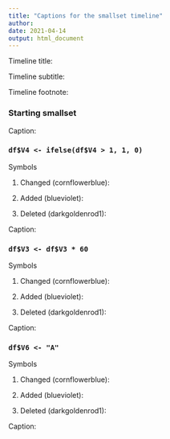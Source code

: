 ```yaml
---
title: "Captions for the smallset timeline"
author: 
date: 2021-04-14
output: html_document
---
```


Timeline title: 

Timeline subtitle: 

Timeline footnote: 

### Starting smallset

Caption: 

### `df$V4 <- ifelse(df$V4 > 1, 1, 0)`

Symbols

1. Changed (cornflowerblue):

2. Added (blueviolet):

3. Deleted (darkgoldenrod1):

Caption: 

### `df$V3 <- df$V3 * 60`

Symbols

1. Changed (cornflowerblue):

2. Added (blueviolet):

3. Deleted (darkgoldenrod1):

Caption: 

### `df$V6 <- "A"`

Symbols

1. Changed (cornflowerblue):

2. Added (blueviolet):

3. Deleted (darkgoldenrod1):

Caption: 
